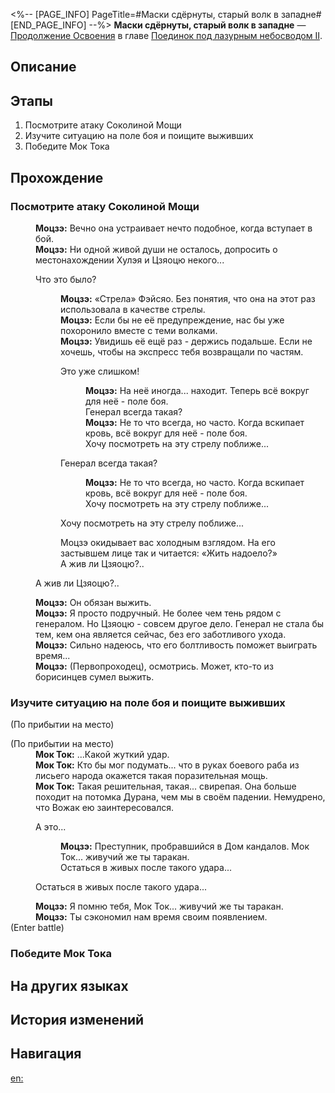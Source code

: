 <%-- [PAGE_INFO]
PageTitle=#Маски сдёрнуты, старый волк в западне#
[END_PAGE_INFO] --%>
{{Дополнить|Диалоги.}}
{{Миссия Инфобокс
|id              = 2022302
|Название        = 
|Изображение     = Миссия Маски сдёрнуты, старый волк в западне.png
|Тип             = Продолжение Освоения
|Событие         = 
|Глава           = Поединок под лазурным небосводом II
|Условия         = 
|Персонажи       = Мок Ток; Моцзэ; Первопроходец
|СтартЛокация    = [[Лофу Сяньчжоу]] — [[Переулок ауруматонов после сражения]]
|Мир             = Лофу Сяньчжоу
|Предыдущая      = 
|Следующая       = 
|Награды         = Опыт Освоения*200; Звёздный нефрит*30; Путеводитель путешественника*4; Кредиты*40 000
}}
'''Маски сдёрнуты, старый волк в западне''' — [[Продолжение Освоения]] в главе [[Поединок под лазурным небосводом II]].

==Описание==
{{Описание|<!--официальное описание из Перекрёстка судеб-->}}

==Этапы==
# Посмотрите атаку Соколиной Мощи
# Изучите ситуацию на поле боя и поищите выживших
# Победите Мок Тока

==Прохождение==
{{Дополнить}}
===Посмотрите атаку Соколиной Мощи===
{{Описание миссии|тип=Продолжение Освоения|локация=Переулок ауруматонов после сражения|На вершине Звёздного дворца Соколиная Мощь завершает битву единственной атакой. Тем временем вы с Моцзэ, успев к концу сражения, выходите в Переулок ауруматонов и ищете выживших... и хоть какую-то информацию о том, где Цзяоцю.}}
{{Диалог Начало}}
:{{tx}}
:'''Моцзэ:''' Вечно она устраивает нечто подобное, когда вступает в бой.
:'''Моцзэ:''' Ни одной живой души не осталось, допросить о местонахождении Хулэя и Цзяоцю некого...
:{{Диалог|Стрелка}} Что это было?
::'''Моцзэ:''' «Стрела» Фэйсяо. Без понятия, что она на этот раз использовала в качестве стрелы.
::'''Моцзэ:''' Если бы не её предупреждение, нас бы уже похоронило вместе с теми волками.
::'''Моцзэ:''' Увидишь её ещё раз - держись подальше. Если не хочешь, чтобы на экспресс тебя возвращали по частям.
::{{Диалог|Стрелка}} Это уже слишком!
:::'''Моцзэ:''' На неё иногда... находит. Теперь всё вокруг для неё - поле боя.
:::Генерал всегда такая?
:::'''Моцзэ:''' Не то что всегда, но часто. Когда вскипает кровь, всё вокруг для неё - поле боя.
:::Хочу посмотреть на эту стрелу поближе...
::{{Диалог|Стрелка}} Генерал всегда такая?
:::'''Моцзэ:''' Не то что всегда, но часто. Когда вскипает кровь, всё вокруг для неё - поле боя.
:::Хочу посмотреть на эту стрелу поближе...
::{{Диалог|Стрелка}} Хочу посмотреть на эту стрелу поближе...
::Моцзэ окидывает вас холодным взглядом. На его застывшем лице так и читается: «Жить надоело?»
::А жив ли Цзяоцю?..
:{{Диалог|Стрелка}} А жив ли Цзяоцю?..
:'''Моцзэ:''' Он обязан выжить.
:'''Моцзэ:''' Я просто подручный. Не более чем тень рядом с генералом. Но Цзяоцю - совсем другое дело. Генерал не стала бы тем, кем она является сейчас, без его заботливого ухода.
:'''Моцзэ:''' Сильно надеюсь, что его болтливость поможет выиграть время...
:'''Моцзэ:''' (Первопроходец), осмотрись. Может, кто-то из борисинцев сумел выжить.
:{{tx}}
{{Диалог Конец}}

===Изучите ситуацию на поле боя и поищите выживших===
{{Диалог Начало}}
;(По прибытии на место)

;(По прибытии на место)
:'''Мок Ток:''' ...Какой жуткий удар.
:'''Мок Ток:''' Кто бы мог подумать... что в руках боевого раба из лисьего народа окажется такая поразительная мощь.
:'''Мок Ток:''' Такая решительная, такая... свирепая. Она больше походит на потомка Дурана, чем мы в своём падении. Немудрено, что Вожак ею заинтересовался.
:{{Диалог|Стрелка}} А это...
::'''Моцзэ:''' Преступник, пробравшийся в Дом кандалов. Мок Ток... живучий же ты таракан.
::Остаться в живых после такого удара...
:{{Диалог|Стрелка}} Остаться в живых после такого удара...
:'''Моцзэ:''' Я помню тебя, Мок Ток... живучий же ты таракан.
:'''Моцзэ:''' Ты сэкономил нам время своим появлением.
:{{tx}}
;(Enter battle)
::{{tx|Enemy list missing}}
{{Диалог Конец}}

===Победите Мок Тока===
{{Диалог Начало}}
:{{tx}}
:{{tx}}
{{Диалог Конец}}

==На других языках==
{{На других языках
|en   = Last Stand of a Lone Wolf
|zhs  = 解裂残躯，独狼负隅
|zht  = 解裂殘軀，獨狼負隅
|ja   = 残骸の裂創、独狼の抵抗
|ko   = 갈기갈기 찢긴 육신, 외로운 늑대의 저항
|es   = El último aliento del lobo
|fr   = Dernières volontés d'un loup solitaire
|ru   = Маски сдёрнуты, старый волк в западне
|th   = หมาป่าผู้เดียวดาย
|vi   = Thân Xác Rách Nát, Con Sói Đơn Độc
|de   = Letztes Gefecht eines einsamen Wolfs
|id   = Pertahanan Terakhir Sang Serigala Tunggal
|pt   = Última Cartada de um Lobo Solitário
}}

==История изменений==
{{История изменений|3.5}}

==Навигация==
{{Продолжение Освоения Навбокс|Глава }}

[[en:]]
